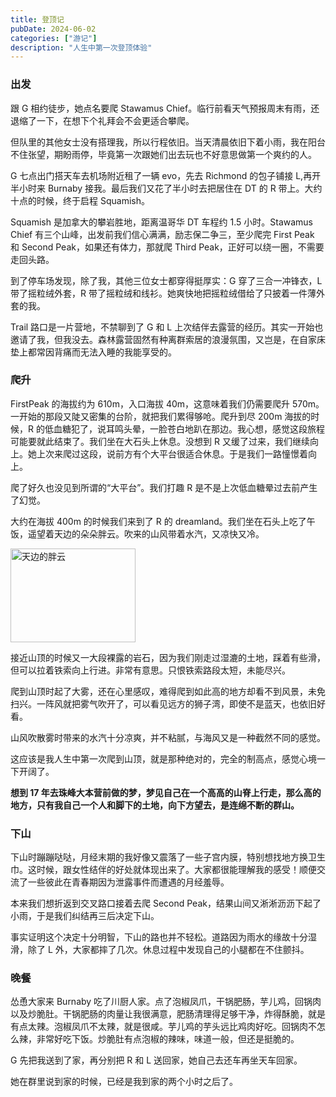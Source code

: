 ```yaml
---
title: 登顶记
pubDate: 2024-06-02
categories: ["游记"]
description: "人生中第一次登顶体验"
---
```



### 出发

跟 G 相约徒步，她点名要爬 Stawamus Chief。临行前看天气预报周末有雨，还退缩了一下，在想下个礼拜会不会更适合攀爬。

但队里的其他女士没有搭理我，所以行程依旧。当天清晨依旧下着小雨，我在阳台不住张望，期盼雨停，毕竟第一次跟她们出去玩也不好意思做第一个爽约的人。

G 七点出门搭天车去机场附近租了一辆 evo，先去 Richmond 的包子铺接 L,再开半小时来 Burnaby 接我。最后我们又花了半小时去把居住在 DT 的 R 带上。大约十点的时候，终于启程 Squamish。

Squamish 是加拿大的攀岩胜地，距离温哥华 DT 车程约 1.5 小时。Stawamus Chief 有三个山峰，出发前我们信心满满，励志保二争三，至少爬完 First Peak 和 Second Peak，如果还有体力，那就爬 Third Peak，正好可以绕一圈，不需要走回头路。

到了停车场发现，除了我，其他三位女士都穿得挺厚实：G 穿了三合一冲锋衣，L 带了摇粒绒外套，R 带了摇粒绒和线衫。她爽快地把摇粒绒借给了只披着一件薄外套的我。

Trail 路口是一片营地，不禁聊到了 G 和 L 上次结伴去露营的经历。其实一开始也邀请了我，但我没去。森林露营固然有种离群索居的浪漫氛围，又岂是，在自家床垫上都常因背痛而无法入睡的我能享受的。

### 爬升

FirstPeak 的海拔约为 610m，入口海拔 40m，这意味着我们仍需要爬升 570m。一开始的那段又陡又密集的台阶，就把我们累得够呛。爬升到尽 200m 海拔的时候，R 的低血糖犯了，说耳鸣头晕，一脸苍白地趴在那边。我心想，感觉这段旅程可能要就此结束了。我们坐在大石头上休息。没想到 R 又缓了过来，我们继续向上。她上次来爬过这段，说前方有个大平台很适合休息。于是我们一路憧憬着向上。

爬了好久也没见到所谓的“大平台”。我们打趣 R 是不是上次低血糖晕过去前产生了幻觉。

大约在海拔 400m 的时候我们来到了 R 的 dreamland。我们坐在石头上吃了午饭，遥望着天边的朵朵胖云。吹来的山风带着水汽，又凉快又冷。

<Image
  src="https://github.com/JosieWei2023/JosieWei2023.github.io/blob/main/src/assets/cloud.jpg"
  alt="天边的胖云"
  width="200"
  height="150"
/>

接近山顶的时候又一大段裸露的岩石，因为我们刚走过湿漉的土地，踩着有些滑，但可以拉着铁索向上行进。非常有意思。只恨铁索路段太短，未能尽兴。

爬到山顶时起了大雾，还在心里感叹，难得爬到如此高的地方却看不到风景，未免扫兴。一阵风就把雾气吹开了，可以看见远方的狮子湾，即使不是蓝天，也依旧好看。

山风吹散雾时带来的水汽十分凉爽，并不粘腻，与海风又是一种截然不同的感觉。

这应该是我人生中第一次爬到山顶，就是那种绝对的，完全的制高点，感觉心境一下开阔了。

**想到 17 年去珠峰大本营前做的梦，梦见自己在一个高高的山脊上行走，那么高的地方，只有我自己一个人和脚下的土地，向下方望去，是连绵不断的群山。**

### 下山

下山时蹦蹦哒哒，月经末期的我好像又震落了一些子宫内膜，特别想找地方换卫生巾。这时候，跟女性结伴的好处就体现出来了。大家都很能理解我的感受！顺便交流了一些彼此在青春期因为泄露事件而遭遇的月经羞辱。

本来我们想折返到交叉路口接着去爬 Second Peak，结果山间又淅淅沥沥下起了小雨，于是我们纠结再三后决定下山。

事实证明这个决定十分明智，下山的路也并不轻松。道路因为雨水的缘故十分湿滑，除了 L 外，大家都摔了几次。休息过程中发现自己的小腿都在不住颤抖。

### 晚餐

怂恿大家来 Burnaby 吃了川厨人家。点了泡椒凤爪，干锅肥肠，芋儿鸡，回锅肉以及炒脆肚。干锅肥肠的肉量让我很满意，肥肠清理得足够干净，炸得酥脆，就是有点太辣。泡椒凤爪不太辣，就是很咸。芋儿鸡的芋头远比鸡肉好吃。回锅肉不怎么辣，非常好吃下饭。炒脆肚有点泡椒的辣味，味道一般，但还是挺脆的。

G 先把我送到了家，再分别把 R 和 L 送回家，她自己去还车再坐天车回家。

她在群里说到家的时候，已经是我到家的两个小时之后了。
